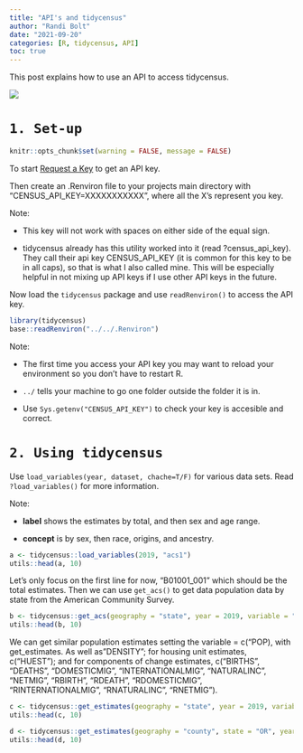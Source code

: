 ```yaml
---
title: "API's and tidycensus"
author: "Randi Bolt"
date: "2021-09-20"
categories: [R, tidycensus, API]
toc: true
---
```


This post explains how to use an API to access tidycensus. 

![](../../00_img/tidycensus.png)

# `1. Set-up`

```r
knitr::opts_chunk$set(warning = FALSE, message = FALSE) 
```

To start [Request a Key](http://api.census.gov/data/key_signup.html) to get an API key. 

Then create an .Renviron file to your projects main directory with "CENSUS_API_KEY=XXXXXXXXXXX", where all the X's represent you key. 

Note: 

* This key will not work with spaces on either side of the equal sign.

* tidycensus already has this utility worked into it (read ?census_api_key). They call their api key CENSUS_API_KEY (it is common for this key to be in all caps), so that is what I also called mine. This will be especially helpful in not mixing up API keys if I use other API keys in the future. 

Now load the `tidycensus` package and use `readRenviron()` to access the API key. 

```r
library(tidycensus)
base::readRenviron("../../.Renviron")
```

Note: 

* The first time you access your API key you may want to reload your environment so you don't have to restart R. 

* `../` tells your machine to go one folder outside the folder it is in. 

* Use `Sys.getenv("CENSUS_API_KEY")` to check your key is accesible and correct.

# `2. Using tidycensus`

Use `load_variables(year, dataset, chache=T/F)` for various data sets. Read `?load_variables()` for more information. 

Note:

* **label** shows the estimates by total, and then sex and age range.

* **concept** is by sex, then race, origins, and ancestry.  

```r
a <- tidycensus::load_variables(2019, "acs1")
utils::head(a, 10)
```

Let's only focus on the first line for now, "B01001_001" which should be the total estimates. Then we can use `get_acs()` to get data population data by state from the American Community Survey.

```r
b <- tidycensus::get_acs(geography = "state", year = 2019, variable = "B01001_001")
utils::head(b, 10)
```

We can get similar population estimates setting the variable = c("POP), with get_estimates. As well as "DENSITY"; for housing unit estimates, c("HUEST"); and for components of change estimates, c("BIRTHS", "DEATHS", "DOMESTICMIG", "INTERNATIONALMIG", "NATURALINC", "NETMIG", "RBIRTH", "RDEATH", "RDOMESTICMIG", "RINTERNATIONALMIG", "RNATURALINC", "RNETMIG").

```r
c <- tidycensus::get_estimates(geography = "state", year = 2019, variable = c("POP"))
utils::head(c, 10)
```


```r
d <- tidycensus::get_estimates(geography = "county", state = "OR", year = 2019, variable = c("POP"))
utils::head(d, 10)
```

